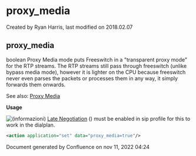 
# proxy_media 

 Created by  Ryan Harris, last modified on 2018.02.07

## proxy_media

boolean Proxy Media mode puts Freeswitch in a "transparent proxy mode" for the RTP streams. The RTP streams still pass through freeswitch (unlike bypass media mode), however it is lighter on the CPU because freeswitch never even parses the packets or processes them in any way, it simply forwards them onwards.

See also: [Proxy Media](proxy_media_16353349.mdx#proxy_media)

**Usage**

![(informazioni)](/images/icons/emoticons/information.svg) [Late Negotiation](../FreeSWITCH-Explained/Codecs-and-Media/Codec-Negotiation_2883752.mdx#about) () must be enabled in sip profile for this to work in the dialplan.

```xml
<action application="set" data="proxy_media=true"/>
```

Document generated by Confluence on nov 11, 2022 04:24
